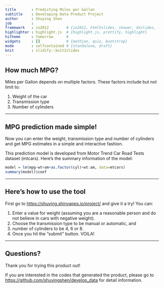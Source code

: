 ```yaml
---
title       : Predicting Miles per Gallon
subtitle    : Developing Data Product Project
author      : Shuying Shen
job         : 
framework   : io2012        # {io2012, html5slides, shower, dzslides, ...}
highlighter : highlight.js  # {highlight.js, prettify, highlight}
hitheme     : tomorrow      # 
widgets     : []            # {mathjax, quiz, bootstrap}
mode        : selfcontained # {standalone, draft}
knit        : slidify::knit2slides
---
```


## How much MPG?

Miles per Gallon depends on multiple factors. These factors include but not limit to:

1. Weight of the car
2. Transmission type
3. Number of cylinders

---

## MPG prediction made simple!

Now you can enter the weight, transmission type and number of cylinders and get MPG estimates in a simple and interactive fashion.

This prediction model is developed from Motor Trend Car Road Tests dataset (mtcars). Here's the summary information of the model:
```r
model = lm(mpg~wt+am+as.factor(cyl)+wt:am, data=mtcars)
summary(model)$coef
```

--- 

## Here's how to use the tool

First go to [https://shuying.shinyapps.io/project/](https://shuying.shinyapps.io/project/) and give it a try! You can:

1. Enter a value for weight (assuming you are a reasonable person and do not believe in cars with negative weight). 
2. Choose the transmission type to be manual or automatic, and 
3. number of cylinders to be 4, 6 or 8. 
4. Once you hit the "submit" button. VOILA!

--- 

## Questions?

Thank you for trying this product out!

If you are interested in the codes that generated the product, please go to [https://github.com/shuyingshen/develop_data](https://github.com/shuyingshen/develop_data) for detail information. 



